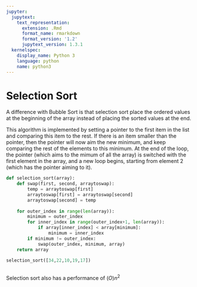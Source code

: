 ```yaml
---
jupyter:
  jupytext:
    text_representation:
      extension: .Rmd
      format_name: rmarkdown
      format_version: '1.2'
      jupytext_version: 1.3.1
  kernelspec:
    display_name: Python 3
    language: python
    name: python3
---
```


# Selection Sort

A difference with Bubble Sort is that selection sort place the ordered values at the beginning of the array instead of placing the sorted values at the end. 

This algorithm is implemented by setting a pointer to the first item in the list and comparing this item to the rest. If there is an item smaller than the pointer, then the pointer will now aim the new minimum, and keep comparing the rest of the elements to this minimum. At the end of the loop, the pointer (which aims to the mimum of all the array) is switched with the first element in the array, and a new loop begins, starting from element 2 (which has the pointer aiming to it). 



```python
def selection_sort(array):
    def swap(first, second, arraytoswap):
        temp = arraytoswap[first]
        arraytoswap[first] = arraytoswap[second]
        arraytoswap[second] = temp
    
    for outer_index in range(len(array)):
        minimum = outer_index
        for inner_index in range(outer_index+1, len(array)):
            if array[inner_index] < array[minimum]:
                minimum = inner_index
        if minimum != outer_index:
            swap(outer_index, minimum, array)
    return array

selection_sort([34,22,10,19,17])
            
```

Selection sort also has a performance of $(O)n^2$

